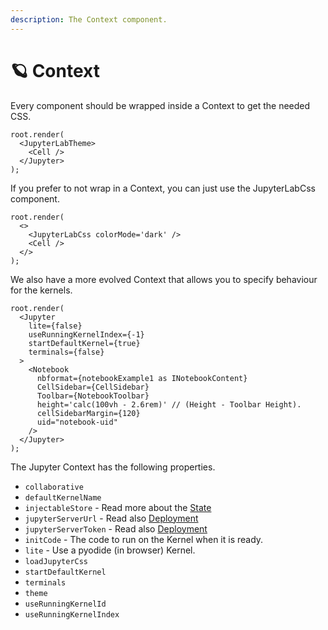 ```yaml
---
description: The Context component.
---
```


# 🪐 Context

Every component should be wrapped inside a Context to get the needed CSS.

```tsx
root.render(
  <JupyterLabTheme>
    <Cell />
  </Jupyter>
);
```

If you prefer to not wrap in a Context, you can just use the JupyterLabCss component.

```tsx
root.render(
  <>
    <JupyterLabCss colorMode='dark' />
    <Cell />
  </>
);
```

We also have a more evolved Context that allows you to specify behaviour for the kernels.

```tsx
root.render(
  <Jupyter
    lite={false}
    useRunningKernelIndex={-1}
    startDefaultKernel={true}
    terminals={false}
  >
    <Notebook
      nbformat={notebookExample1 as INotebookContent}
      CellSidebar={CellSidebar}
      Toolbar={NotebookToolbar}
      height='calc(100vh - 2.6rem)' // (Height - Toolbar Height).
      cellSidebarMargin={120}
      uid="notebook-uid"
    />
  </Jupyter>
);
```

The Jupyter Context has the following properties.

- `collaborative`
- `defaultKernelName`
- `injectableStore` - Read more about the [State](/docs/state)
- `jupyterServerUrl` - Read also [Deployment](/docs/deployments/jupyter-server)
- `jupyterServerToken` - Read also [Deployment](/docs/deployments/jupyter-server)
- `initCode` - The code to run on the Kernel when it is ready.
- `lite` - Use a pyodide (in browser) Kernel.
- `loadJupyterCss`
- `startDefaultKernel`
- `terminals`
- `theme`
- `useRunningKernelId`
- `useRunningKernelIndex`
